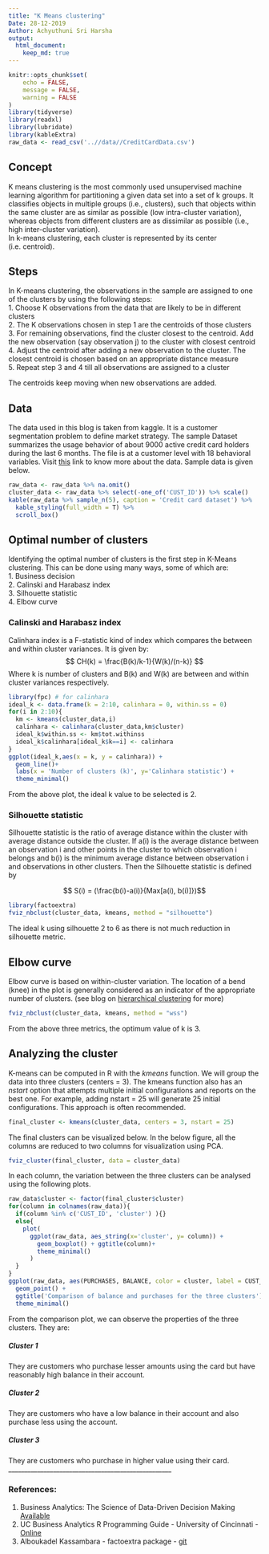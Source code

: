 ```yaml
---
title: "K Means clustering"
Date: 28-12-2019  
Author: Achyuthuni Sri Harsha
output: 
  html_document:
    keep_md: true
---
```



```r
knitr::opts_chunk$set(
	echo = FALSE,
	message = FALSE,
	warning = FALSE
)
library(tidyverse)
library(readxl)
library(lubridate)
library(kableExtra)
raw_data <- read_csv('..//data//CreditCardData.csv')
```

## Concept
K means clustering  is the most commonly used unsupervised machine learning algorithm for partitioning a given data set into a set of k groups. It classifies objects in multiple groups (i.e., clusters), such that objects within the same cluster are as similar as possible (low intra-cluster variation), whereas objects from different clusters are as dissimilar as possible (i.e., high inter-cluster variation).  
In k-means clustering, each cluster is represented by its center (i.e. centroid).  

## Steps
In K-means clustering, the observations in the sample are assigned to one of the clusters by using the following steps:   
1. Choose K observations from the data that are likely to be in different clusters  
2. The K observations chosen in step 1 are the centroids of those clusters  
3. For remaining observations, find the cluster closest to the centroid. Add the new observation (say observation j) to the cluster with closest centroid  
4. Adjust the centroid after adding a new observation to the cluster. The closest centroid is chosen based on an appropriate distance measure  
5. Repeat step 3 and 4 till all observations are assigned to a cluster  

The centroids keep moving when new observations are added.  

## Data
The data used in this blog is taken from kaggle. It is a customer segmentation problem to define market strategy. The sample Dataset summarizes the usage behavior of about 9000 active credit card holders during the last 6 months. The file is at a customer level with 18 behavioral variables. Visit [this](https://www.kaggle.com/arjunbhasin2013/ccdata#) link to know more about the data. Sample data is given below.  
```r
raw_data <- raw_data %>% na.omit()
cluster_data <- raw_data %>% select(-one_of('CUST_ID')) %>% scale()
kable(raw_data %>% sample_n(5), caption = 'Credit card dataset') %>% 
  kable_styling(full_width = T) %>%
  scroll_box()
```

## Optimal number of clusters
Identifying the optimal number of clusters is the first step in K-Means clustering. This can be done using many ways, some of which are:  
1. Business decision  
2. Calinski and Harabasz index  
3. Silhouette statistic  
4. Elbow curve  

### Calinski and Harabasz index  
Calinhara index is a F-statistic kind of index which compares the between and within cluster variances. It is given by:  
$$ CH(k) = \frac{B(k)/k-1}{W(k)/(n-k)} $$
Where k is number of clusters and B(k) and W(k) are between and within cluster variances respectively.  
```r
library(fpc) # for calinhara
ideal_k <- data.frame(k = 2:10, calinhara = 0, within.ss = 0)
for(i in 2:10){
  km <- kmeans(cluster_data,i)
  calinhara <- calinhara(cluster_data,km$cluster)
  ideal_k$within.ss <- km$tot.withinss
  ideal_k$calinhara[ideal_k$k==i] <- calinhara
}
ggplot(ideal_k,aes(x = k, y = calinhara)) +
  geom_line()+
  labs(x = 'Number of clusters (k)', y='Calinhara statistic') +
  theme_minimal()
```

From the above plot, the ideal k value to be selected is 2.  

### Silhouette statistic
Silhouette statistic is the ratio of average distance within the cluster with average distance outside the cluster. If a(i) is the average distance between an observation i and other points in the cluster to which observation i belongs and b(i) is the minimum average distance between observation i and observations in other clusters. Then the Silhouette statistic is defined by

$$ S(i) = (\frac{b(i)-a(i)}{Max[a(i), b(i)]})$$
```r
library(factoextra)
fviz_nbclust(cluster_data, kmeans, method = "silhouette")
```

The ideal k using silhouette 2 to 6 as there is not much reduction in silhouette metric.  

## Elbow curve
Elbow curve is based on within-cluster variation. The location of a bend (knee) in the plot is generally considered as an indicator of the appropriate number of clusters. (see blog on [hierarchical clustering](https://www.harshaash.website/hierarchical-clustering/) for more)
```r
fviz_nbclust(cluster_data, kmeans, method = "wss")
```

From the above three metrics, the optimum value of k is 3.  

## Analyzing the cluster
K-means can be computed in R with the *kmeans* function. We will group the data into three clusters (centers = 3). The kmeans function also has an *nstart* option that attempts multiple initial configurations and reports on the best one. For example, adding nstart = 25 will generate 25 initial configurations. This approach is often recommended.  

```r
final_cluster <- kmeans(cluster_data, centers = 3, nstart = 25)
```

The final clusters can be visualized below. In the below figure, all the columns are reduced to two columns for visualization using PCA.  
```r
fviz_cluster(final_cluster, data = cluster_data)
```

In each column, the variation between the three clusters can be analysed using the following plots.
```r
raw_data$cluster <- factor(final_cluster$cluster)
for(column in colnames(raw_data)){
  if(column %in% c('CUST_ID', 'cluster') ){}
  else{
    plot(
      ggplot(raw_data, aes_string(x='cluster', y= column)) + 
        geom_boxplot() + ggtitle(column)+
        theme_minimal()
      )
  }
}
ggplot(raw_data, aes(PURCHASES, BALANCE, color = cluster, label = CUST_ID)) +
  geom_point() + 
  ggtitle('Comparison of balance and purchases for the three clusters')+
  theme_minimal()
```

From the comparison plot, we can observe the properties of the three clusters. They are:  

##### Cluster 1
They are customers who purchase lesser amounts using the card but have reasonably high balance in their account.  

##### Cluster 2
They are customers who have a low balance in their account and also purchase less using the account.  

##### Cluster 3
They are customers who purchase in higher value using their card.  
___________________________________________________
  
### References:  
1. Business Analytics: The Science of Data-Driven Decision Making [Available](https://www.wileyindia.com/business-analytics-the-science-of-data-driven-decision-making.html)  
2. UC Business Analytics R Programming Guide - University of Cincinnati - [Online](https://uc-r.github.io/kmeans_clustering#silo)  
3. Alboukadel Kassambara - factoextra package - [git](https://github.com/kassambara/factoextra)